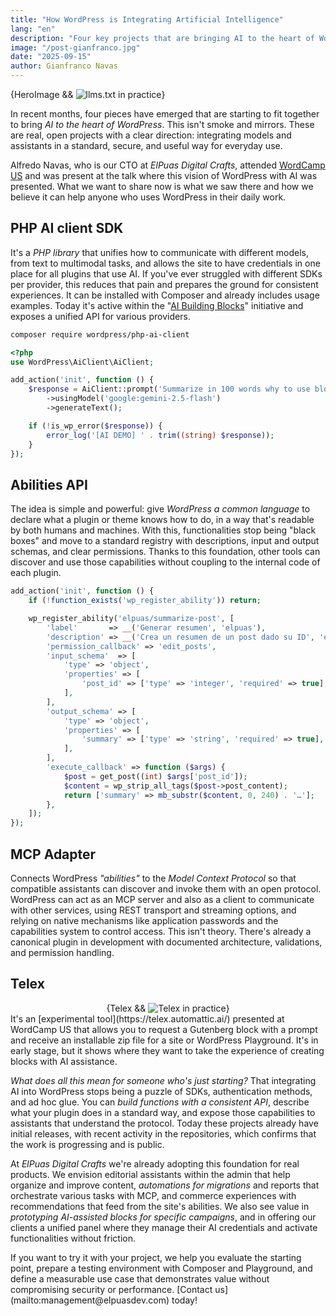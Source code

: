 ```yaml
---
title: "How WordPress is Integrating Artificial Intelligence"
lang: "en"
description: "Four key projects that are bringing AI to the heart of WordPress."
image: "/post-gianfranco.jpg"
date: "2025-09-15"
author: Gianfranco Navas
---
```




<div class="blog-hero-image">
    {HeroImage && <Image width={1020} height={510} src={HeroImage} alt="llms.txt in practice" />}
</div>


In recent months, four pieces have emerged that are starting to fit together to bring *AI to the heart of WordPress*. This isn't smoke and mirrors. These are real, open projects with a clear direction: integrating models and assistants in a standard, secure, and useful way for everyday use.

Alfredo Navas, who is our CTO at *ElPuas Digital Crafts*, attended [WordCamp US](https://us.wordcamp.org/2025/) and was present at the talk where this vision of WordPress with AI was presented. What we want to share now is what we saw there and how we believe it can help anyone who uses WordPress in their daily work.

## PHP AI client SDK
It's a *PHP library* that unifies how to communicate with different models, from text to multimodal tasks, and allows the site to have credentials in one place for all plugins that use AI. If you've ever struggled with different SDKs per provider, this reduces that pain and prepares the ground for consistent experiences. It can be installed with Composer and already includes usage examples. Today it's active within the "[AI Building Blocks](https://make.wordpress.org/ai/2025/07/17/ai-building-blocks/)" initiative and exposes a unified API for various providers.

```bash
composer require wordpress/php-ai-client
```
```php
<?php
use WordPress\AiClient\AiClient;

add_action('init', function () {
	$response = AiClient::prompt('Summarize in 100 words why to use blocks in WordPress.')
		->usingModel('google:gemini-2.5-flash')
		->generateText();

	if (!is_wp_error($response)) {
		error_log('[AI DEMO] ' . trim((string) $response));
	}
});
```
## Abilities API
The idea is simple and powerful: give *WordPress a common language* to declare what a plugin or theme knows how to do, in a way that's readable by both humans and machines. With this, functionalities stop being "black boxes" and move to a standard registry with descriptions, input and output schemas, and clear permissions. Thanks to this foundation, other tools can discover and use those capabilities without coupling to the internal code of each plugin.

```php
add_action('init', function () {
	if (!function_exists('wp_register_ability')) return;

	wp_register_ability('elpuas/summarize-post', [
		'label'       => __('Generar resumen', 'elpuas'),
		'description' => __('Crea un resumen de un post dado su ID', 'elpuas'),
		'permission_callback' => 'edit_posts',
		'input_schema'  => [
			'type' => 'object',
			'properties' => [
				'post_id' => ['type' => 'integer', 'required' => true],
			],
		],
		'output_schema' => [
			'type' => 'object',
			'properties' => [
				'summary' => ['type' => 'string', 'required' => true],
			],
		],
		'execute_callback' => function ($args) {
			$post = get_post((int) $args['post_id']);
			$content = wp_strip_all_tags($post->post_content);
			return ['summary' => mb_substr($content, 0, 240) . '…'];
		},
	]);
});
```
## MCP Adapter
Connects WordPress *"abilities"* to the *Model Context Protocol* so that compatible assistants can discover and invoke them with an open protocol. WordPress can act as an MCP server and also as a client to communicate with other services, using REST transport and streaming options, and relying on native mechanisms like application passwords and the capabilities system to control access. This isn't theory. There's already a canonical plugin in development with documented architecture, validations, and permission handling.

## Telex
<div class="blog-image" style="margin:auto; text-align:center;">
    {Telex && <Image width={1020} height={510} src={Telex} alt="Telex in practice" />}
</div>
It's an [experimental tool](https://telex.automattic.ai/) presented at WordCamp US that allows you to request a Gutenberg block with a prompt and receive an installable zip file for a site or WordPress Playground. It's in early stage, but it shows where they want to take the experience of creating blocks with AI assistance.

*What does all this mean for someone who's just starting?* That integrating AI into WordPress stops being a puzzle of SDKs, authentication methods, and ad hoc glue. You can *build functions with a consistent API*, describe what your plugin does in a standard way, and expose those capabilities to assistants that understand the protocol. Today these projects already have initial releases, with recent activity in the repositories, which confirms that the work is progressing and is public.

At *ElPuas Digital Crafts* we're already adopting this foundation for real products. We envision editorial assistants within the admin that help organize and improve content, *automations for migrations* and reports that orchestrate various tasks with MCP, and commerce experiences with recommendations that feed from the site's abilities. We also see value in *prototyping AI-assisted blocks for specific campaigns*, and in offering our clients a unified panel where they manage their AI credentials and activate functionalities without friction.

<div class="notification">
<p>If you want to try it with your project, we help you evaluate the starting point, prepare a testing environment with Composer and Playground, and define a measurable use case that demonstrates value without compromising security or performance.
[Contact us](mailto:management@elpuasdev.com) today!</p>
</div>